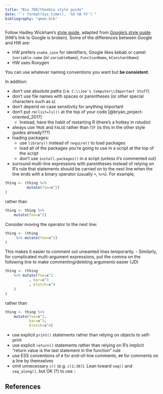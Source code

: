 ```yaml
---
title: "Bio 708/theobio style guide"
date: "`r format(Sys.time(), '%d %B %Y')`"
bibliography: "qmee.bib"
---
```


Follow Hadley Wickham's [style guide](http://adv-r.had.co.nz/Style.html), adapted from [Google's style guide](https://google.github.io/styleguide/Rguide.xml) (HW's link to Google is broken). Some of the differences between Google and HW are:

- HW prefers `snake_case` for identifiers, Google likes kebab or camel (`variable.name` (or `variableName`), `FunctionName`, `kConstantName`)
- HW uses Roxygen

You can use whatever naming conventions you want but **be consistent**.

In addition:

- don't use absolute paths (i.e. `C:\\Joe's Computer\\Important Stuff`)
- don't use file names with spaces or parentheses (or other special characters such as `&`)
- don't depend on case sensitivity for anything important
- don't put `rm(list=ls())` at the top of your code [@bryan_project-oriented_2017]
	- Instead, have the habit of restarting R (there's a hotkey in rstudio)
- always use `TRUE` and `FALSE` rather than `T`/`F` (is this in the other style guides already???)
- loading packages:
    - use `library()` instead of `require()` to load packages
	- load all of the packages you're going to use in a script at the top of the script
	- don't use `install.packages()` in a script (unless it's commented out)
- surround multi-line expressions with parentheses instead of relying on R's rule that statements should be carried on to the next line when the line ends with a binary operator (usually `+`, `%>%`). For example,
```r
thing <- (thing %>%
          mutate(foo=x^2)
)
```
rather than
```r
thing <- thing %>%
    mutate(foo=x^2)
```
Consider moving the operator to the next line:
```r
thing <- (thing
     %>% mutate(foo=x^2)
)
```
This makes it easier to comment out unwanted lines temporarily.
- Similarly, for complicated multi-argument expressions, put the comma on the following line to make commenting/deleting arguments easier (JD)
```r
thing <- (thing 
    %>% mutate(foo=x^2
           , bar=x^3
           , bletch=x^4
	)
)
```
rather than
```r
thing <- thing %>%
    mutate(foo=x^2,
           bar=x^3,
           bletch=x^4)
```
- use explicit `print()` statements rather than relying on objects to self-print
- use explicit `return()` statements rather than relying on R's implicit "return value is the last statement in the function" rule
- use ESS conventions of `#` for end-of-line comments, `##` for comments on a line by themselves
- omit unnecessary `c()` (e.g. `c(1:30)`). Lean toward `seq()` and `seq_along()`, but OK (?) to use `:`

## References
